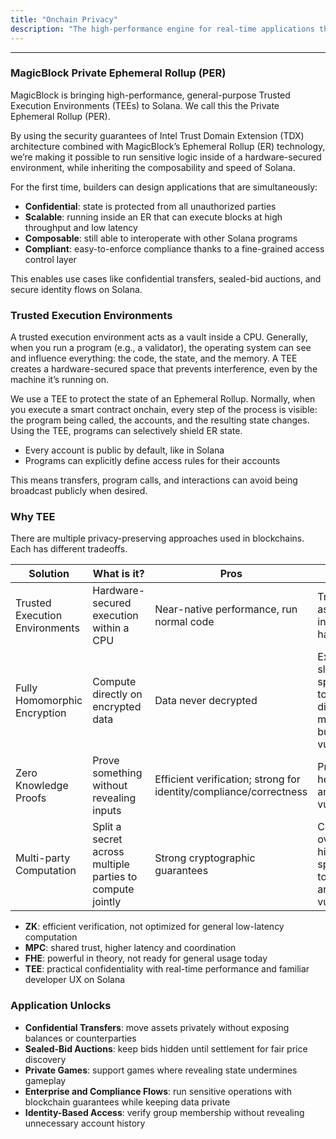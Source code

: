 ```yaml
---
title: "Onchain Privacy"
description: "The high-performance engine for real-time applications that require privacy and compliance on Solana"
---
```



---

### MagicBlock Private Ephemeral Rollup (PER)

MagicBlock is bringing high-performance, general-purpose Trusted Execution Environments (TEEs) to Solana. We call this the Private Ephemeral Rollup (PER).

By using the security guarantees of Intel Trust Domain Extension (TDX) architecture combined with MagicBlock’s Ephemeral Rollup (ER) technology, we’re making it possible to run sensitive logic inside of a hardware-secured environment, while inheriting the composability and speed of Solana.

For the first time, builders can design applications that are simultaneously:

- **Confidential**: state is protected from all unauthorized parties
- **Scalable**: running inside an ER that can execute blocks at high throughput and low latency
- **Composable**: still able to interoperate with other Solana programs
- **Compliant**: easy-to-enforce compliance thanks to a fine-grained access control layer

This enables use cases like confidential transfers, sealed-bid auctions, and secure identity flows on Solana.

### Trusted Execution Environments

A trusted execution environment acts as a vault inside a CPU. Generally, when you run a program (e.g., a validator), the operating system can see and influence everything: the code, the state, and the memory. A TEE creates a hardware-secured space that prevents interference, even by the machine it’s running on.

We use a TEE to protect the state of an Ephemeral Rollup. Normally, when you execute a smart contract onchain, every step of the process is visible: the program being called, the accounts, and the resulting state changes. Using the TEE, programs can selectively shield ER state.

- Every account is public by default, like in Solana
- Programs can explicitly define access rules for their accounts

This means transfers, program calls, and interactions can avoid being broadcast publicly when desired.

### Why TEE

There are multiple privacy-preserving approaches used in blockchains. Each has different tradeoffs.

| Solution                       | What is it?                                               | Pros                                                               | Cons                                                                                    |
| ------------------------------ | --------------------------------------------------------- | ------------------------------------------------------------------ | --------------------------------------------------------------------------------------- |
| Trusted Execution Environments | Hardware-secured execution within a CPU                   | Near-native performance, run normal code                           | Trust assumption in vendor hardware                                                     |
| Fully Homomorphic Encryption   | Compute directly on encrypted data                        | Data never decrypted                                               | Extremely slow, specialized tooling, difficult key management, bugs and vulnerabilities |
| Zero Knowledge Proofs          | Prove something without revealing inputs                  | Efficient verification; strong for identity/compliance/correctness | Proving is heavy, bugs and vulnerabilities                                              |
| Multi-party Computation        | Split a secret across multiple parties to compute jointly | Strong cryptographic guarantees                                    | Coordination overhead, high latency, specialized tooling, bugs and vulnerabilities      |

- **ZK**: efficient verification, not optimized for general low-latency computation
- **MPC**: shared trust, higher latency and coordination
- **FHE**: powerful in theory, not ready for general usage today
- **TEE**: practical confidentiality with real-time performance and familiar developer UX on Solana

### Application Unlocks

- **Confidential Transfers**: move assets privately without exposing balances or counterparties
- **Sealed-Bid Auctions**: keep bids hidden until settlement for fair price discovery
- **Private Games**: support games where revealing state undermines gameplay
- **Enterprise and Compliance Flows**: run sensitive operations with blockchain guarantees while keeping data private
- **Identity-Based Access**: verify group membership without revealing unnecessary account history


<TeeEndpoint />
<TeeCards />
